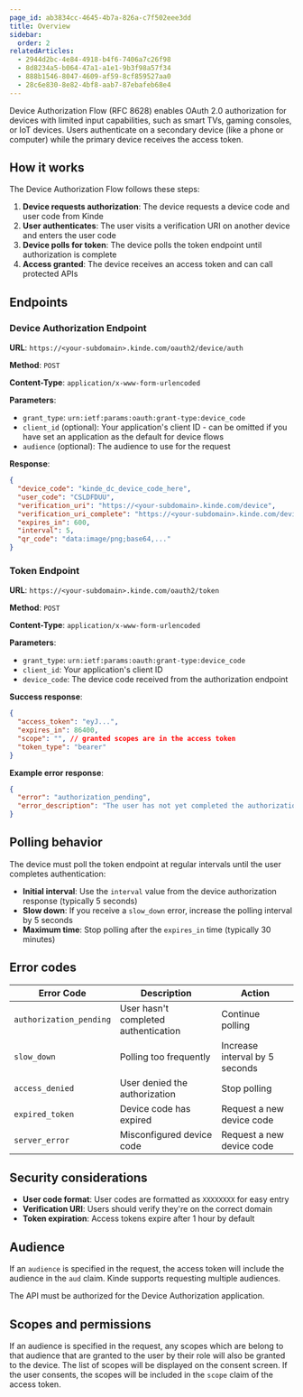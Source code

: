 ```yaml
---
page_id: ab3834cc-4645-4b7a-826a-c7f502eee3dd
title: Overview
sidebar:
  order: 2
relatedArticles:
  - 2944d2bc-4e84-4918-b4f6-7406a7c26f98
  - 8d8234a5-b064-47a1-a1e1-9b3f98a57f34
  - 888b1546-8047-4609-af59-8cf859527aa0
  - 28c6e830-8e82-4bf8-aab7-87ebafeb68e4
---
```


Device Authorization Flow (RFC 8628) enables OAuth 2.0 authorization for devices with limited input capabilities, such as smart TVs, gaming consoles, or IoT devices. Users authenticate on a secondary device (like a phone or computer) while the primary device receives the access token.

## How it works

The Device Authorization Flow follows these steps:

1. **Device requests authorization**: The device requests a device code and user code from Kinde
2. **User authenticates**: The user visits a verification URI on another device and enters the user code
3. **Device polls for token**: The device polls the token endpoint until authorization is complete
4. **Access granted**: The device receives an access token and can call protected APIs

## Endpoints

### Device Authorization Endpoint

**URL**: `https://<your-subdomain>.kinde.com/oauth2/device/auth`

**Method**: `POST`

**Content-Type**: `application/x-www-form-urlencoded`

**Parameters**:

- `grant_type`: `urn:ietf:params:oauth:grant-type:device_code`
- `client_id` (optional): Your application's client ID - can be omitted if you have set an application as the default for device flows
- `audience` (optional): The audience to use for the request

**Response**:

```json
{
  "device_code": "kinde_dc_device_code_here",
  "user_code": "CSLDFDUU",
  "verification_uri": "https://<your-subdomain>.kinde.com/device",
  "verification_uri_complete": "https://<your-subdomain>.kinde.com/device?user_code=CSLDFDUU",
  "expires_in": 600,
  "interval": 5,
  "qr_code": "data:image/png;base64,..."
}
```

### Token Endpoint

**URL**: `https://<your-subdomain>.kinde.com/oauth2/token`

**Method**: `POST`

**Content-Type**: `application/x-www-form-urlencoded`

**Parameters**:

- `grant_type`: `urn:ietf:params:oauth:grant-type:device_code`
- `client_id`: Your application's client ID
- `device_code`: The device code received from the authorization endpoint

**Success response**:

```json
{
  "access_token": "eyJ...",
  "expires_in": 86400,
  "scope": "", // granted scopes are in the access token
  "token_type": "bearer"
}
```

**Example error response**:

```json
{
  "error": "authorization_pending",
  "error_description": "The user has not yet completed the authorization"
}
```

## Polling behavior

The device must poll the token endpoint at regular intervals until the user completes authentication:

- **Initial interval**: Use the `interval` value from the device authorization response (typically 5 seconds)
- **Slow down**: If you receive a `slow_down` error, increase the polling interval by 5 seconds
- **Maximum time**: Stop polling after the `expires_in` time (typically 30 minutes)

## Error codes

| Error Code              | Description                          | Action                         |
| ----------------------- | ------------------------------------ | ------------------------------ |
| `authorization_pending` | User hasn't completed authentication | Continue polling               |
| `slow_down`             | Polling too frequently               | Increase interval by 5 seconds |
| `access_denied`         | User denied the authorization        | Stop polling                   |
| `expired_token`         | Device code has expired              | Request a new device code      |
| `server_error`          | Misconfigured device code            | Request a new device code      |

## Security considerations

- **User code format**: User codes are formatted as `XXXXXXXX` for easy entry
- **Verification URI**: Users should verify they're on the correct domain
- **Token expiration**: Access tokens expire after 1 hour by default

## Audience

If an `audience` is specified in the request, the access token will include the audience in the `aud` claim. Kinde supports requesting multiple audiences.

The API must be authorized for the Device Authorization application.

## Scopes and permissions

If an audience is specified in the request, any scopes which are belong to that audience that are granted to the user by their role will also be granted to the device. The list of scopes will be displayed on the consent screen. If the user consents, the scopes will be included in the `scope` claim of the access token.
